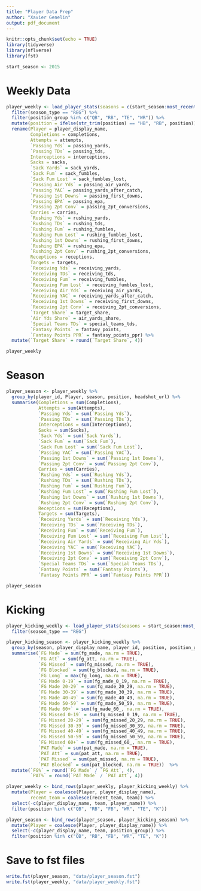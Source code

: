 ```yaml
---
title: "Player Data Prep"
author: "Xavier Genelin"
output: pdf_document
---
```


```r
knitr::opts_chunk$set(echo = TRUE)
library(tidyverse)
library(nflverse)
library(fst)
```


```r
start_season <- 2015
```

# Weekly Data

```r
player_weekly <- load_player_stats(seasons = c(start_season:most_recent_season()), stat_type = "offense") %>%
  filter(season_type == "REG") %>%
  filter(position_group %in% c("QB", "RB", "TE", "WR")) %>%
  mutate(position = ifelse(str_trim(position) == "HB", "RB", position)) %>%
  rename(Player = player_display_name,
         Completions = completions,
         Attempts = attempts,
         `Passing Yds` = passing_yards,
         `Passing TDs` = passing_tds,
         Interceptions = interceptions,
         Sacks = sacks,
         `Sack Yards` = sack_yards,
         `Sack Fum` = sack_fumbles,
         `Sack Fum Lost` = sack_fumbles_lost,
         `Passing Air Yds` = passing_air_yards,
         `Passing YAC` = passing_yards_after_catch,
         `Passing 1st Downs` = passing_first_downs,
         `Passing EPA` = passing_epa,
         `Passing 2pt Conv` = passing_2pt_conversions,
         Carries = carries,
         `Rushing Yds` = rushing_yards,
         `Rushing TDs` = rushing_tds,
         `Rushing Fum` = rushing_fumbles,
         `Rushing Fum Lost` = rushing_fumbles_lost,
         `Rushing 1st Downs` = rushing_first_downs,
         `Rushing EPA` = rushing_epa,
         `Rushing 2pt Conv` = rushing_2pt_conversions,
         Receptions = receptions,
         Targets = targets,
         `Receiving Yds` = receiving_yards,
         `Receiving TDs` = receiving_tds,
         `Receiving Fum` = receiving_fumbles,
         `Receiving Fum Lost` = receiving_fumbles_lost,
         `Receiving Air Yds` = receiving_air_yards,
         `Receiving YAC` = receiving_yards_after_catch,
         `Receiving 1st Downs` = receiving_first_downs,
         `Receiving 2pt Conv` = receiving_2pt_conversions,
         `Target Share` = target_share,
         `Air Yds Share` = air_yards_share,
         `Special Teams TDs` = special_teams_tds,
         `Fantasy Points` = fantasy_points,
         `Fantasy Points PPR` = fantasy_points_ppr) %>%
  mutate(`Target Share` = round(`Target Share`, 4))

player_weekly
```

# Season

```r
player_season <- player_weekly %>%
  group_by(player_id, Player, season, position, headshot_url) %>%
  summarise(Completions = sum(Completions),
            Attempts = sum(Attempts),
            `Passing Yds` = sum(`Passing Yds`),
            `Passing TDs` = sum(`Passing TDs`),
            Interceptions = sum(Interceptions),
            Sacks = sum(Sacks),
            `Sack Yds` = sum(`Sack Yards`),
            `Sack Fum` = sum(`Sack Fum`),
            `Sack Fum Lost` = sum(`Sack Fum Lost`),
            `Passing YAC` = sum(`Passing YAC`),
            `Passing 1st Downs` = sum(`Passing 1st Downs`),
            `Passing 2pt Conv` = sum(`Passing 2pt Conv`),
            Carries = sum(Carries),
            `Rushing Yds` = sum(`Rushing Yds`),
            `Rushing TDs` = sum(`Rushing TDs`),
            `Rushing Fum` = sum(`Rushing Fum`),
            `Rushing Fum Lost` = sum(`Rushing Fum Lost`),
            `Rushing 1st Downs` = sum(`Rushing 1st Downs`),
            `Rushing 2pt Conv` = sum(`Rushing 2pt Conv`),
            Receptions = sum(Receptions),
            Targets = sum(Targets),
            `Receiving Yards` = sum(`Receiving Yds`),
            `Receiving TDs` = sum(`Receiving TDs`),
            `Receiving Fum` = sum(`Receiving Fum`),
            `Receiving Fum Lost` = sum(`Receiving Fum Lost`),
            `Receiving Air Yards` = sum(`Receiving Air Yds`),
            `Receiving YAC` = sum(`Receiving YAC`),
            `Receiving 1st Downs` = sum(`Receiving 1st Downs`),
            `Receiving 2pt Conv` = sum(`Receiving 2pt Conv`),
            `Special Teams TDs` = sum(`Special Teams TDs`),
            `Fantasy Points` = sum(`Fantasy Points`),
            `Fantasy Points PPR` = sum(`Fantasy Points PPR`))

player_season
```

# Kicking
```r
player_kicking_weekly <- load_player_stats(seasons = start_season:most_recent_season(), stat_type = "kicking") %>%
  filter(season_type == "REG")
```

```r
player_kicking_season <- player_kicking_weekly %>%
  group_by(season, player_display_name, player_id, position, position_group, team) %>%
  summarise(`FG Made` = sum(fg_made, na.rm = TRUE),
            `FG Att` = sum(fg_att, na.rm = TRUE),
            `FG Missed` = sum(fg_missed, na.rm = TRUE),
            `FG Blocked` = sum(fg_blocked, na.rm = TRUE),
            `FG Long` = max(fg_long, na.rm = TRUE),
            `FG Made 0-19` = sum(fg_made_0_19, na.rm = TRUE),
            `FG Made 20-29` = sum(fg_made_20_29, na.rm = TRUE),
            `FG Made 30-39` = sum(fg_made_30_39, na.rm = TRUE),
            `FG Made 40-49` = sum(fg_made_40_49, na.rm = TRUE),
            `FG Made 50-59` = sum(fg_made_50_59, na.rm = TRUE),
            `FG Made 60+` = sum(fg_made_60_, na.rm = TRUE),
            `FG Missed 0-19` = sum(fg_missed_0_19, na.rm = TRUE),
            `FG Missed 20-29` = sum(fg_missed_20_29, na.rm = TRUE),
            `FG Missed 30-39` = sum(fg_missed_30_39, na.rm = TRUE),
            `FG Missed 40-49` = sum(fg_missed_40_49, na.rm = TRUE),
            `FG Missed 50-59` = sum(fg_missed_50_59, na.rm = TRUE),
            `FG Missed 60+` = sum(fg_missed_60_, na.rm = TRUE),
            `PAT Made` = sum(pat_made, na.rm = TRUE),
            `PAT Att` = sum(pat_att, na.rm = TRUE),
            `PAT Missed` = sum(pat_missed, na.rm = TRUE),
            `PAT Blocked` = sum(pat_blocked, na.rm = TRUE))  %>%
  mutate(`FG%` = round(`FG Made` / `FG Att`, 4),
         `PAT%` = round(`PAT Made` / `PAT Att`, 4))
```

```r
player_weekly <- bind_rows(player_weekly, player_kicking_weekly) %>%
  mutate(Player = coalesce(Player, player_display_name),
         recent_team = coalesce(recent_team, team)) %>%
  select(-c(player_display_name, team, player_name)) %>%
  filter(position %in% c("QB", "RB", "FB", "WR", "TE", "K"))

player_season <- bind_rows(player_season, player_kicking_season) %>%
  mutate(Player = coalesce(Player, player_display_name)) %>%
  select(-c(player_display_name, team, position_group)) %>%
  filter(position %in% c("QB", "RB", "FB", "WR", "TE", "K"))
```

# Save to fst files

```r
write.fst(player_season, "data/player_season.fst")
write.fst(player_weekly, "data/player_weekly.fst")
```